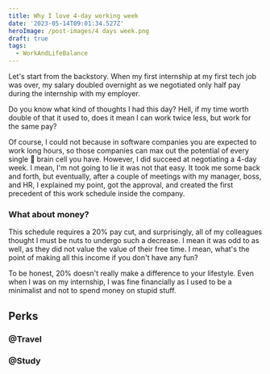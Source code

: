 ```yaml
---
title: Why I love 4-day working week
date: '2023-05-14T09:01:34.527Z'
heroImage: /post-images/4 days week.png
draft: true
tags:
  - WorkAndLifeBalance
---
```


Let's start from the backstory. When my first internship at my first tech job was over, my salary doubled overnight as we negotiated only half pay during the internship with my employer.

Do you know what kind of thoughts I had this day? Hell, if my time worth double of that it used to, does it mean I can work twice less, but work for the same pay?

Of course, I could not because in software companies you are expected to work long hours, so those companies can max out the potential of every single 🧠 brain cell you have. However, I did succeed at negotiating a 4-day week. I mean, I'm not going to lie it was not that easy. It took me some back and forth, but eventually, after a couple of meetings with my manager, boss, and HR, I explained my point, got the approval, and created the first precedent of this work schedule inside the company.

### What about money?

This schedule requires a 20% pay cut, and surprisingly, all of my colleagues thought I must be nuts to undergo such a decrease. I mean it was odd to as well, as they did not value the value of their free time. I mean, what's the point of making all this income if you don't have any fun?

To be honest, 20% doesn't really make a difference to your lifestyle. Even when I was on my internship, I was fine financially as I used to be a minimalist and not to spend money on stupid stuff.

## Perks

### @Travel

### @Study

